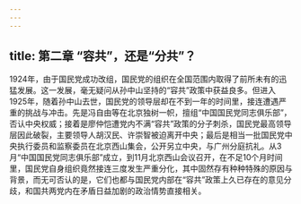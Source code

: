 ```yaml
---
---
---
```

title: 第二章 “容共”，还是“分共”？
---




1924年，由于国民党成功改组，国民党的组织在全国范围内取得了前所未有的迅猛发展。这一发展，毫无疑问从孙中山坚持的“容共”政策中获益良多。但进入1925年，随着孙中山去世，国民党的领导层却在不到一年的时间里，接连遭遇严重的挑战与冲击。先是冯自由等在北京独树一帜，擅组“中国国民党同志俱乐部”，否认中央权威；接着是廖仲恺遭党内不满“容共”政策的分子刺杀，国民党最高领导层因此破裂，主要领导人胡汉民、许崇智被迫离开中央；最后是相当一批国民党中央执行委员和监察委员在北京西山集会，公开另立中央，与广州分庭抗礼。从3月“中国国民党同志俱乐部”成立，到11月北京西山会议召开，在不足10个月时间里，国民党自身组织竟然接连三度发生严重分化，其中固然存有种种特殊的原因与背景，而无可否认的是，它们也都与国民党内部在“容共”政策上久已存在的意见分歧，和国共两党内在矛盾日益加剧的政治情势直接相关。